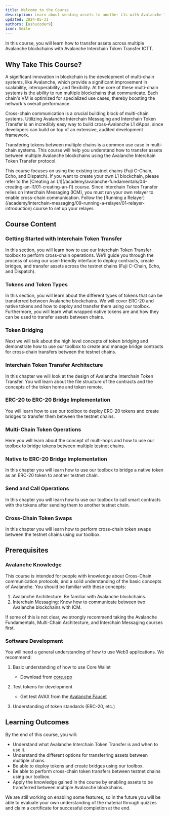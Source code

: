 ```yaml
---
title: Welcome to the Course
description: Learn about sending assets to another L1s with Avalanche Interchain Token Transfer.
updated: 2024-05-31
authors: [ashucoder9]
icon: Smile
---
```


In this course, you will learn how to transfer assets across multiple Avalanche blockchains with Avalanche Interchain Token Transfer ICTT.

## Why Take This Course?

A significant innovation in blockchain is the development of multi-chain systems, like Avalanche, which provide a significant improvement in scalability, interoperability, and flexibility. At the core of these multi-chain systems is the ability to run multiple blockchains that communicate. Each chain's VM is optimized for specialized use cases, thereby boosting the network's overall performance.

Cross-chain communication is a crucial building block of multi-chain systems. Utilizing Avalanche Interchain Messaging and Interchain Token Transfer is an incredibly easy way to build cross-Avalanche L1 dApps, since developers can build on top of an extensive, audited development framework. 

Transfering tokens between multiple chains is a common use case in multi-chain systems. This course will help you understand how to transfer assets between multiple Avalanche blockchains using the Avalanche Interchain Token Transfer protocol.

<Callout>
This course focuses on using the existing testnet chains (Fuji C-Chain, Echo, and Dispatch). If you want to create your own L1 blockchain, please refer to the [Creating an L1](/academy/avalanche-fundamentals/04-creating-an-l1/01-creating-an-l1) course.
</Callout>

<Callout>
Since Interchain Token Transfer relies on Interchain Messaging (ICM), you must run your own relayer to enable cross-chain communication. Follow the [Running a Relayer](/academy/interchain-messaging/09-running-a-relayer/01-relayer-introduction) course to set up your relayer.
</Callout>

## Course Content

### Getting Started with Interchain Token Transfer

In this section, you will learn how to use our Interchain Token Transfer toolbox to perform cross-chain operations. We'll guide you through the process of using our user-friendly interface to deploy contracts, create bridges, and transfer assets across the testnet chains (Fuji C-Chain, Echo, and Dispatch).

### Tokens and Token Types

In this section, you will learn about the different types of tokens that can be transferred between Avalanche blockchains. We will cover ERC-20 and native tokens and how to deploy and transfer them using our toolbox. Furthermore, you will learn what wrapped native tokens are and how they can be used to transfer assets between chains.

### Token Bridging

Next we will talk about the high level concepts of token bridging and demonstrate how to use our toolbox to create and manage bridge contracts for cross-chain transfers between the testnet chains.

### Interchain Token Transfer Architecture

In this chapter we will look at the design of Avalanche Interchain Token Transfer. You will learn about the file structure of the contracts and the concepts of the token home and token remote.

### ERC-20 to ERC-20 Bridge Implementation

You will learn how to use our toolbox to deploy ERC-20 tokens and create bridges to transfer them between the testnet chains.

### Multi-Chain Token Operations

Here you will learn about the concept of multi-hops and how to use our toolbox to bridge tokens between multiple testnet chains.

### Native to ERC-20 Bridge Implementation

In this chapter you will learn how to use our toolbox to bridge a native token as an ERC-20 token to another testnet chain.

### Send and Call Operations

In this chapter you will learn how to use our toolbox to call smart contracts with the tokens after sending them to another testnet chain.

### Cross-Chain Token Swaps

In this chapter you will learn how to perform cross-chain token swaps between the testnet chains using our toolbox.

## Prerequisites

### Avalanche Knowledge

This course is intended for people with knowledge about Cross-Chain communication protocols, and a solid understanding of the basic concepts of Avalanche. You should be familiar with these concepts:

1. Avalanche Architecture: Be familiar with Avalanche blockchains.
2. Interchain Messaging: Know how to communicate between two Avalanche blockchains with ICM. 

If some of this is not clear, we strongly recommend taking the Avalanche Fundamentals, Multi-Chain Architecture, and Interchain Messaging courses first.

### Software Development

You will need a general understanding of how to use Web3 applications. We recommend:

1. Basic understanding of how to use Core Wallet
   - Download from [core.app](https://core.app)

2. Test tokens for development
   - Get test AVAX from the [Avalanche Faucet](https://faucet.avax.network)

3. Understanding of token standards (ERC-20, etc.)

## Learning Outcomes

By the end of this course, you will:

- Understand what Avalanche Interchain Token Transfer is and when to use it.
- Understand the different options for transferring assets between multiple chains.
- Be able to deploy tokens and create bridges using our toolbox.
- Be able to perform cross-chain token transfers between testnet chains using our toolbox.
- Apply the knowledge gained in the course by enabling assets to be transferred between multiple Avalanche blockchains.

We are still working on enabling some features, so in the future you will be able to evaluate your own understanding of the material through quizzes and claim a certificate for successful completion at the end.

